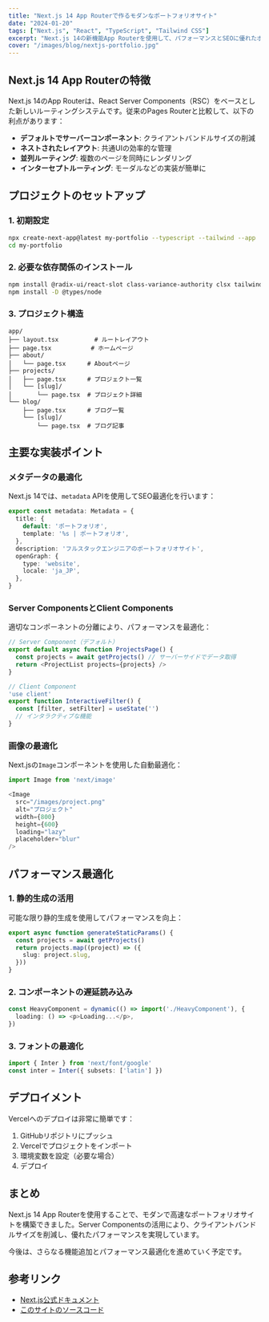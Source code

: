 ```yaml
---
title: "Next.js 14 App Routerで作るモダンなポートフォリオサイト"
date: "2024-01-20"
tags: ["Next.js", "React", "TypeScript", "Tailwind CSS"]
excerpt: "Next.js 14の新機能App Routerを使用して、パフォーマンスとSEOに優れたポートフォリオサイトを構築する方法を解説します。"
cover: "/images/blog/nextjs-portfolio.jpg"
---
```


## Next.js 14 App Routerの特徴

Next.js 14のApp Routerは、React Server Components（RSC）をベースとした新しいルーティングシステムです。従来のPages Routerと比較して、以下の利点があります：

- **デフォルトでサーバーコンポーネント**: クライアントバンドルサイズの削減
- **ネストされたレイアウト**: 共通UIの効率的な管理
- **並列ルーティング**: 複数のページを同時にレンダリング
- **インターセプトルーティング**: モーダルなどの実装が簡単に

## プロジェクトのセットアップ

### 1. 初期設定

```bash
npx create-next-app@latest my-portfolio --typescript --tailwind --app
cd my-portfolio
```

### 2. 必要な依存関係のインストール

```bash
npm install @radix-ui/react-slot class-variance-authority clsx tailwind-merge lucide-react
npm install -D @types/node
```

### 3. プロジェクト構造

```
app/
├── layout.tsx          # ルートレイアウト
├── page.tsx           # ホームページ
├── about/
│   └── page.tsx      # Aboutページ
├── projects/
│   ├── page.tsx      # プロジェクト一覧
│   └── [slug]/
│       └── page.tsx  # プロジェクト詳細
└── blog/
    ├── page.tsx      # ブログ一覧
    └── [slug]/
        └── page.tsx  # ブログ記事
```

## 主要な実装ポイント

### メタデータの最適化

Next.js 14では、`metadata` APIを使用してSEO最適化を行います：

```typescript
export const metadata: Metadata = {
  title: {
    default: 'ポートフォリオ',
    template: '%s | ポートフォリオ',
  },
  description: 'フルスタックエンジニアのポートフォリオサイト',
  openGraph: {
    type: 'website',
    locale: 'ja_JP',
  },
}
```

### Server ComponentsとClient Components

適切なコンポーネントの分離により、パフォーマンスを最適化：

```typescript
// Server Component（デフォルト）
export default async function ProjectsPage() {
  const projects = await getProjects() // サーバーサイドでデータ取得
  return <ProjectList projects={projects} />
}

// Client Component
'use client'
export function InteractiveFilter() {
  const [filter, setFilter] = useState('')
  // インタラクティブな機能
}
```

### 画像の最適化

Next.jsの`Image`コンポーネントを使用した自動最適化：

```typescript
import Image from 'next/image'

<Image
  src="/images/project.png"
  alt="プロジェクト"
  width={800}
  height={600}
  loading="lazy"
  placeholder="blur"
/>
```

## パフォーマンス最適化

### 1. 静的生成の活用

可能な限り静的生成を使用してパフォーマンスを向上：

```typescript
export async function generateStaticParams() {
  const projects = await getProjects()
  return projects.map((project) => ({
    slug: project.slug,
  }))
}
```

### 2. コンポーネントの遅延読み込み

```typescript
const HeavyComponent = dynamic(() => import('./HeavyComponent'), {
  loading: () => <p>Loading...</p>,
})
```

### 3. フォントの最適化

```typescript
import { Inter } from 'next/font/google'
const inter = Inter({ subsets: ['latin'] })
```

## デプロイメント

Vercelへのデプロイは非常に簡単です：

1. GitHubリポジトリにプッシュ
2. Vercelでプロジェクトをインポート
3. 環境変数を設定（必要な場合）
4. デプロイ

## まとめ

Next.js 14 App Routerを使用することで、モダンで高速なポートフォリオサイトを構築できました。Server Componentsの活用により、クライアントバンドルサイズを削減し、優れたパフォーマンスを実現しています。

今後は、さらなる機能追加とパフォーマンス最適化を進めていく予定です。

## 参考リンク

- [Next.js公式ドキュメント](https://nextjs.org/docs)
- [このサイトのソースコード](/projects/portfolio-site)